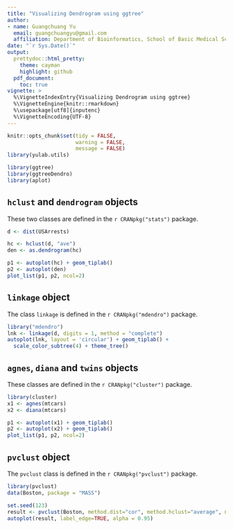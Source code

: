 ```yaml
---
title: "Visualizing Dendrogram using ggtree"
author: 
- name: Guangchuang Yu
  email: guangchuangyu@gmail.com
  affiliation: Department of Bioinformatics, School of Basic Medical Sciences, Southern Medical University
date: "`r Sys.Date()`"
output:
  prettydoc::html_pretty:
    theme: cayman
    highlight: github
  pdf_document:
    toc: true
vignette: >
  %\VignetteIndexEntry{Visualizing Dendrogram using ggtree}
  %\VignetteEngine{knitr::rmarkdown}
  %\usepackage[utf8]{inputenc}
  %\VignetteEncoding{UTF-8}
---
```


```r
knitr::opts_chunk$set(tidy = FALSE,
                      warning = FALSE,
                      message = FALSE)
library(yulab.utils)                      
```


```r
library(ggtree)
library(ggtreeDendro)
library(aplot)
```

## `hclust` and `dendrogram` objects

These two classes are defined in the `r CRANpkg("stats")` package.

```r
d <- dist(USArrests)

hc <- hclust(d, "ave")
den <- as.dendrogram(hc)

p1 <- autoplot(hc) + geom_tiplab()
p2 <- autoplot(den)
plot_list(p1, p2, ncol=2)
```


## `linkage` object

The class `linkage` is defined in the `r CRANpkg("mdendro")` package.

```r
library("mdendro")
lnk <- linkage(d, digits = 1, method = "complete")
autoplot(lnk, layout = 'circular') + geom_tiplab() + 
  scale_color_subtree(4) + theme_tree()
```

## `agnes`, `diana` and `twins` objects

These classes are defined in the `r CRANpkg("cluster")` package.

```r
library(cluster)
x1 <- agnes(mtcars)
x2 <- diana(mtcars)

p1 <- autoplot(x1) + geom_tiplab()
p2 <- autoplot(x2) + geom_tiplab()
plot_list(p1, p2, ncol=2)
```


## `pvclust` object

The `pvclust` class is defined in the `r CRANpkg("pvclust")` package.


```r
library(pvclust)
data(Boston, package = "MASS")

set.seed(123)
result <- pvclust(Boston, method.dist="cor", method.hclust="average", nboot=1000, parallel=TRUE)
autoplot(result, label_edge=TRUE, alpha = 0.95)
```